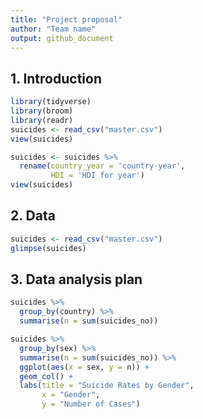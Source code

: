 ```yaml
---
title: "Project proposal"
author: "Team name"
output: github_document
---
```






## 1. Introduction


```r
library(tidyverse)
library(broom)
library(readr)
suicides <- read_csv("master.csv")
view(suicides)
```

```r
suicides <- suicides %>% 
  rename(country_year = 'country-year',
         HDI = 'HDI for year')
view(suicides)
```


## 2. Data

```r
suicides <- read_csv("master.csv")
glimpse(suicides)
```

## 3. Data analysis plan


```r
suicides %>% 
  group_by(country) %>% 
  summarise(n = sum(suicides_no))
```



```r
suicides %>% 
  group_by(sex) %>% 
  summarise(n = sum(suicides_no)) %>% 
  ggplot(aes(x = sex, y = n)) + 
  geom_col() +
  labs(title = "Suicide Rates by Gender",
       x = "Gender",
       y = "Number of Cases")
```


